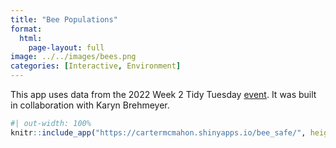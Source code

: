 ```yaml
---
title: "Bee Populations"
format: 
  html: 
    page-layout: full
image: ../../images/bees.png
categories: [Interactive, Environment]
---
```


This app uses data from the 2022 Week 2 Tidy Tuesday [event](https://github.com/rfordatascience/tidytuesday/blob/master/data/2022/2022-01-11/readme.md). It was built in collaboration with Karyn Brehmeyer.

```r
#| out-width: 100%
knitr::include_app("https://cartermcmahon.shinyapps.io/bee_safe/", height = "700")
```
